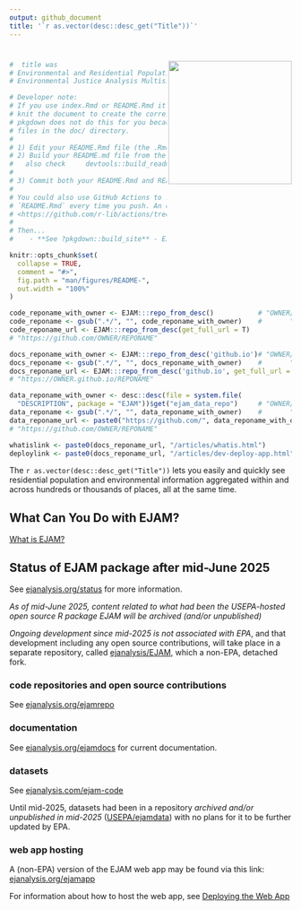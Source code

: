 ```yaml
---
output: github_document
title: '`r as.vector(desc::desc_get("Title"))`'
---
```


# <img src="man/figures/logo659.png" align="right" width="220px"/>

<!-- README.md is generated from README.Rmd. Please edit Rmd not md  -->

```r
#  title was 
# Environmental and Residential Population Analysis Multisite tool
# Environmental Justice Analysis Multisite tool

# Developer note: 
# If you use index.Rmd or README.Rmd it is your responsibility to 
# knit the document to create the corresponding .md. 
# pkgdown does not do this for you because it only touches 
# files in the ⁠doc/⁠ directory.
#
# 1) Edit your README.Rmd file (the .Rmd NOT the .md file)
# 2) Build your README.md file from the README.Rmd file, by clicking Knit in RStudio
#   also check     devtools::build_readme()  ?
#
# 3) Commit both your README.Rmd and README.md
#
# You could also use GitHub Actions to re-render
# `README.Rmd` every time you push. An example workflow can be found here:
# <https://github.com/r-lib/actions/tree/v1/examples>.
#
# Then... 
#    - **See ?pkgdown::build_site** - EJAM now uses the pkgdown R package to build help and vignettes as web pages, and it uses the README.md (not .Rmd) to help build the documentation.
```

```r
knitr::opts_chunk$set(
  collapse = TRUE,
  comment = "#>",
  fig.path = "man/figures/README-",
  out.width = "100%"
)
```

```r

code_reponame_with_owner <- EJAM:::repo_from_desc()           # "OWNER/REPONAME"
code_reponame <- gsub(".*/", "", code_reponame_with_owner)    #       "REPONAME"
code_reponame_url <- EJAM:::repo_from_desc(get_full_url = T)   
# "https://github.com/OWNER/REPONAME"

docs_reponame_with_owner <- EJAM:::repo_from_desc('github.io')# "OWNER/REPONAME"
docs_reponame <- gsub(".*/", "", docs_reponame_with_owner)    #       "REPONAME"
docs_reponame_url <- EJAM:::repo_from_desc('github.io', get_full_url = T) 
# "https://OWNER.github.io/REPONAME"

data_reponame_with_owner <- desc::desc(file = system.file(
  "DESCRIPTION", package = "EJAM"))$get("ejam_data_repo")     # "OWNER/REPONAME"
data_reponame <- gsub(".*/", "", data_reponame_with_owner)    #       "REPONAME"
data_reponame_url <- paste0("https://github.com/", data_reponame_with_owner) 
# "https://github.com/OWNER/REPONAME"

whatislink <- paste0(docs_reponame_url, "/articles/whatis.html")
deploylink <- paste0(docs_reponame_url, "/articles/dev-deploy-app.html")
```

<!-- badges: start -->

```{=html}
<!-- or we could comment out the badge 

[![Lifecycle: experimental](https://img.shields.io/badge/lifecycle-experimental-orange.svg)](https://lifecycle.r-lib.org/articles/stages.html#experimental)
 -->
```
<!-- badges: end -->

The `r as.vector(desc::desc_get("Title"))` lets you easily and quickly see residential population and environmental information aggregated within and across hundreds or thousands of places, all at the same time.

## What Can You Do with EJAM?

[What is EJAM?](`r whatislink`)

## Status of EJAM package after mid-June 2025

See [ejanalysis.org/status](https://ejanalysis.org/status) for more information.

*As of mid-June 2025, content related to what had been the USEPA-hosted open source R package EJAM will be archived (and/or unpublished)*

*Ongoing development since mid-2025 is not associated with EPA*, and that development including any open source contributions, will take place in a separate repository, called [ejanalysis/EJAM](https://github.com/ejanalysis/EJAM), which a non-EPA, detached fork.

### code repositories and open source contributions

See [ejanalysis.org/ejamrepo](https://ejanalysis.org/ejamrepo)

### documentation

See [ejanalysis.org/ejamdocs](https://ejanalysis.org/ejamdocs) for current documentation.

### datasets

See [ejanalysis.com/ejam-code](https://ejanalysis.com/ejam-code)

Until mid-2025, datasets had been in a repository *archived and/or unpublished in mid-2025* ([USEPA/ejamdata](https://github.com/USEPA/ejamdata)) with no plans for it to be further updated by EPA.

### web app hosting

A (non-EPA) version of the EJAM web app may be found via this link: [ejanalysis.org/ejamapp](https://ejanalysis.org/ejamapp)

For information about how to host the web app, see [Deploying the Web App](`r deploylink`)
